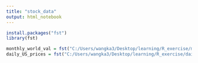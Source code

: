 ```yaml
---
title: "stock_data"
output: html_notebook
---
```


```r
install.packages("fst")
library(fst)
```

```r
monthly_world_val = fst("C:/Users/wangka3/Desktop/learning/R_exercise/monthly_world_val.fst")
daily_US_prices = fst("C:/Users/wangka3/Desktop/learning/R_exercise/daily_US_prices.fst")
```

